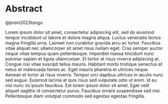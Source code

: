 # Abstract {#abstract}

@prein2023tango

Lorem ipsum dolor sit amet, consectetur adipiscing elit, sed do eiusmod tempor incididunt ut labore et dolore magna aliqua. Luctus venenatis lectus magna fringilla urna. Laoreet non curabitur gravida arcu ac tortor. Faucibus vitae aliquet nec ullamcorper sit amet risus nullam eget. Cras semper auctor neque vitae tempus quam pellentesque. Imperdiet massa tincidunt nunc pulvinar sapien et ligula ullamcorper. Et tortor at risus viverra adipiscing at. Congue nisi vitae suscipit tellus mauris. Habitant morbi tristique senectus et netus et malesuada fames ac. Eget mauris pharetra et ultrices neque. Aenean et tortor at risus viverra. Tempor orci dapibus ultrices in iaculis nunc sed augue. Euismod lacinia at quis risus sed vulputate odio ut enim. Id eu nisl nunc mi ipsum faucibus. Est lorem ipsum dolor sit amet. Eget velit aliquet sagittis id consectetur purus. Faucibus ornare suspendisse sed nisi. Pellentesque diam volutpat commodo sed egestas egestas fringilla.